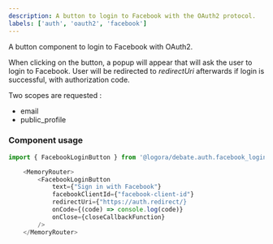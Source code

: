 ```yaml
---
description: A button to login to Facebook with the OAuth2 protocol.
labels: ['auth', 'oauth2', 'facebook']
---
```



A button component to login to Facebook with OAuth2.

When clicking on the button, a popup will appear that will ask the user to login to Facebook. User will be
redirected to _redirectUri_ afterwards if login is successful, with authorization code.

Two scopes are requested :
- email
- public_profile

### Component usage

```js
import { FacebookLoginButton } from '@logora/debate.auth.facebook_login_button';
```

```js
    <MemoryRouter>
        <FacebookLoginButton 
            text={"Sign in with Facebook"}
            facebookClientId={"facebook-client-id"}
            redirectUri={"https://auth.redirect/}
            onCode={(code) => console.log(code)}
            onClose={closeCallbackFunction}
        />
    </MemoryRouter>
```